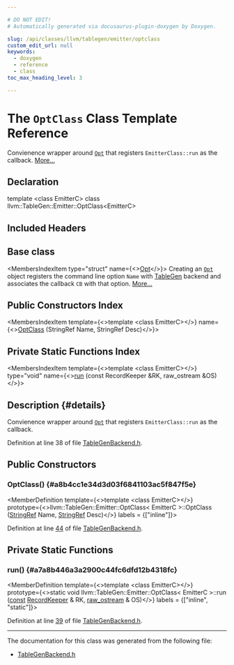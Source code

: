 ```yaml
---

# DO NOT EDIT!
# Automatically generated via docusaurus-plugin-doxygen by Doxygen.

slug: /api/classes/llvm/tablegen/emitter/optclass
custom_edit_url: null
keywords:
  - doxygen
  - reference
  - class
toc_max_heading_level: 3

---
```





# The `OptClass` Class Template Reference

<DoxygenPage pluginConfig={pluginConfig}>

Convienence wrapper around <code><a href="/docs/api/structs/llvm/tablegen/emitter/opt">Opt</a></code> that registers <code>EmitterClass::run</code> as the callback. <a href="#details">More...</a>

## Declaration

<CodeBlock>template &lt;class EmitterC&gt;
class llvm::TableGen::Emitter::OptClass&lt;EmitterC&gt;</CodeBlock>

## Included Headers

<IncludesList>
<IncludesListItem
  filePath="llvm/TableGen/TableGenBackend.h"
  permalink="/docs/api/files/include/include/llvm/include/llvm/tablegen/tablegenbackend-h"
  isLocal="true" />
</IncludesList>

## Base class

<MembersIndex>

<MembersIndexItem
  type="struct"
  name={<><a href="/docs/api/structs/llvm/tablegen/emitter/opt">Opt</a></>}>
Creating an <code><a href="/docs/api/structs/llvm/tablegen/emitter/opt">Opt</a></code> object registers the command line option <code>Name</code> with <a href="/docs/api/namespaces/llvm/tablegen">TableGen</a> backend and associates the callback <code>CB</code> with that option. <a href="/docs/api/structs/llvm/tablegen/emitter/opt/#details">More...</a>
</MembersIndexItem>

</MembersIndex>

## Public Constructors Index

<MembersIndex>

<MembersIndexItem
  template={<>template &lt;class EmitterC&gt;</>}
  name={<><a href="#a8b4cc1e34d3d03f6841103ac5f847f5e">OptClass</a> (StringRef Name, StringRef Desc)</>}>
</MembersIndexItem>

</MembersIndex>

## Private Static Functions Index

<MembersIndex>

<MembersIndexItem
  template={<>template &lt;class EmitterC&gt;</>}
  type="void"
  name={<><a href="#a7a8b446a3a2900c44fc6dfd12b4318fc">run</a> (const RecordKeeper &amp;RK, raw&#95;ostream &amp;OS)</>}>
</MembersIndexItem>

</MembersIndex>

## Description {#details}

Convienence wrapper around <code><a href="/docs/api/structs/llvm/tablegen/emitter/opt">Opt</a></code> that registers <code>EmitterClass::run</code> as the callback.

Definition at line 38 of file <a href="/docs/api/files/include/include/llvm/include/llvm/tablegen/tablegenbackend-h">TableGenBackend.h</a>.

<SectionDefinition>

## Public Constructors

### OptClass() {#a8b4cc1e34d3d03f6841103ac5f847f5e}

<MemberDefinition
  template={<>template &lt;class EmitterC&gt;</>}
  prototype={<>llvm::TableGen::Emitter::OptClass&lt; EmitterC &gt;::OptClass (<a href="/docs/api/classes/llvm/stringref">StringRef</a> Name, <a href="/docs/api/classes/llvm/stringref">StringRef</a> Desc)</>}
  labels = {["inline"]}>

Definition at line <a href="/docs/api/files/include/include/llvm/include/llvm/tablegen/tablegenbackend-h/#l00044">44</a> of file <a href="/docs/api/files/include/include/llvm/include/llvm/tablegen/tablegenbackend-h">TableGenBackend.h</a>.
</MemberDefinition>

</SectionDefinition>

<SectionDefinition>

## Private Static Functions

### run() {#a7a8b446a3a2900c44fc6dfd12b4318fc}

<MemberDefinition
  template={<>template &lt;class EmitterC&gt;</>}
  prototype={<>static void llvm::TableGen::Emitter::OptClass&lt; EmitterC &gt;::run (<a href="/docs/api/files/lib/lib/target/lib/target/aarch64/aarch64promoteconstant-cpp/#a90f8350fecae261c25be85d38b451bff">const</a> <a href="/docs/api/classes/llvm/recordkeeper">RecordKeeper</a> &amp; RK, <a href="/docs/api/classes/llvm/raw-ostream">raw&#95;ostream</a> &amp; OS)</>}
  labels = {["inline", "static"]}>

Definition at line <a href="/docs/api/files/include/include/llvm/include/llvm/tablegen/tablegenbackend-h/#l00039">39</a> of file <a href="/docs/api/files/include/include/llvm/include/llvm/tablegen/tablegenbackend-h">TableGenBackend.h</a>.
</MemberDefinition>

</SectionDefinition>

<hr/>

The documentation for this class was generated from the following file:

<ul>
<li><a href="/docs/api/files/include/include/llvm/include/llvm/tablegen/tablegenbackend-h">TableGenBackend.h</a></li>
</ul>

</DoxygenPage>
